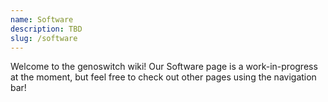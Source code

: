 ```yaml
---
name: Software
description: TBD
slug: /software
---
```


Welcome to the genoswitch wiki! Our Software page is a work-in-progress at the moment, but feel free to check out other pages using the navigation bar!

